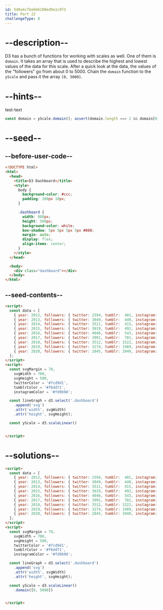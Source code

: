 ```yaml
---
id: 5d8a4cfbe6b6180ed9a1c9f3
title: Part 22
challengeType: 0
---
```


# --description--

D3 has a bunch of functions for working with scales as well. One of them is `domain`. It takes an array that is used to describe the highest and lowest values of the data for this scale. After a quick look at the data, the values of the "followers" go from about 0 to 5000. Chain the `domain` function to the `yScale` and pass it the array `[0, 5000]`.

# --hints--

test-text

```js
const domain = yScale.domain(); assert(domain.length === 2 && domain[0] === 0 && domain[1] === 5000);
```

# --seed--

## --before-user-code--

```html
<!DOCTYPE html>
<html>
  <head>
    <title>D3 Dashboard</title>
    <style>
      body {
        background-color: #ccc;
        padding: 100px 10px;
      }

      .dashboard {
        width: 980px;
        height: 500px;
        background-color: white;
        box-shadow: 5px 5px 5px 5px #888;
        margin: auto;
        display: flex;
        align-items: center;
      }
    </style>
  </head>

  <body>
    <div class="dashboard"></div>
  </body>
</html>
```

## --seed-contents--

```html
<script>
  const data = [ 
    { year: 2012, followers: { twitter: 2594, tumblr:  401, instagram:   83 }},
    { year: 2013, followers: { twitter: 3049, tumblr:  440, instagram:  192 }},
    { year: 2014, followers: { twitter: 3511, tumblr:  415, instagram:  511 }},
    { year: 2015, followers: { twitter: 3619, tumblr:  492, instagram: 1014 }},
    { year: 2016, followers: { twitter: 4046, tumblr:  543, instagram: 2066 }},
    { year: 2017, followers: { twitter: 3991, tumblr:  701, instagram: 3032 }},
    { year: 2018, followers: { twitter: 3512, tumblr: 1522, instagram: 4512 }},
    { year: 2019, followers: { twitter: 3274, tumblr: 1989, instagram: 4715 }},
    { year: 2020, followers: { twitter: 2845, tumblr: 2040, instagram: 4801 }}
  ];
</script>
<script>
  const svgMargin = 70,
    svgWidth = 700,
    svgHeight = 500,
    twitterColor = '#7cd9d1',
    tumblrColor = '#f6dd71',
    instagramColor = '#fd9b98';

  const lineGraph = d3.select('.dashboard')
    .append('svg')
    .attr('width', svgWidth)
    .attr('height', svgHeight);

  const yScale = d3.scaleLinear()


</script>
```

# --solutions--

```html
<script>
  const data = [ 
    { year: 2012, followers: { twitter: 2594, tumblr:  401, instagram:   83 }},
    { year: 2013, followers: { twitter: 3049, tumblr:  440, instagram:  192 }},
    { year: 2014, followers: { twitter: 3511, tumblr:  415, instagram:  511 }},
    { year: 2015, followers: { twitter: 3619, tumblr:  492, instagram: 1014 }},
    { year: 2016, followers: { twitter: 4046, tumblr:  543, instagram: 2066 }},
    { year: 2017, followers: { twitter: 3991, tumblr:  701, instagram: 3032 }},
    { year: 2018, followers: { twitter: 3512, tumblr: 1522, instagram: 4512 }},
    { year: 2019, followers: { twitter: 3274, tumblr: 1989, instagram: 4715 }},
    { year: 2020, followers: { twitter: 2845, tumblr: 2040, instagram: 4801 }}
  ];
</script>
<script>
  const svgMargin = 70,
    svgWidth = 700,
    svgHeight = 500,
    twitterColor = '#7cd9d1',
    tumblrColor = '#f6dd71',
    instagramColor = '#fd9b98';

  const lineGraph = d3.select('.dashboard')
    .append('svg')
    .attr('width', svgWidth)
    .attr('height', svgHeight);

  const yScale = d3.scaleLinear()
    .domain([0, 5000])


</script>
```
